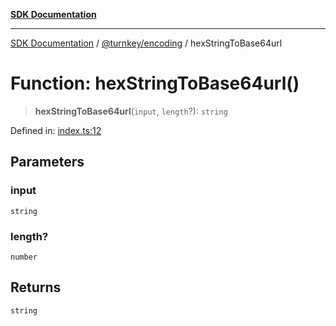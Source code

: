 [**SDK Documentation**](../../../README.mdx)

***

[SDK Documentation](../../../packages.mdx) / [@turnkey/encoding](../README.mdx) / hexStringToBase64url

# Function: hexStringToBase64url()

> **hexStringToBase64url**(`input`, `length`?): `string`

Defined in: [index.ts:12](https://github.com/tkhq/sdk/blob/078f5423e923fbd1d7fd39440402d7f01d09c3d0/packages/encoding/src/index.ts#L12)

## Parameters

### input

`string`

### length?

`number`

## Returns

`string`

